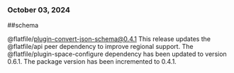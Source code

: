 ### October 03, 2024
##schema

@flatfile/plugin-convert-json-schema@0.4.1
This release updates the @flatfile/api peer dependency to improve regional support. The @flatfile/plugin-space-configure dependency has been updated to version 0.6.1. The package version has been incremented to 0.4.1.